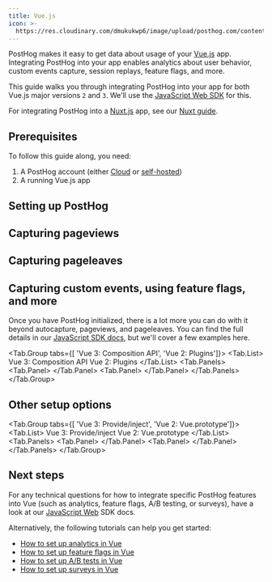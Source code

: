 ```yaml
---
title: Vue.js
icon: >-
  https://res.cloudinary.com/dmukukwp6/image/upload/posthog.com/contents/images/docs/integrate/frameworks/vue.svg
---
```


PostHog makes it easy to get data about usage of your [Vue.js](https://vuejs.org/) app. Integrating PostHog into your app enables analytics about user behavior, custom events capture, session replays, feature flags, and more.

This guide walks you through integrating PostHog into your app for both Vue.js major versions `2` and `3`. We'll use the [JavaScript Web SDK](/docs/libraries/js) for this. 

For integrating PostHog into a [Nuxt.js](https://nuxt.com/) app, see our [Nuxt guide](/docs/libraries/nuxt-js).

## Prerequisites

To follow this guide along, you need:

1. A PostHog account (either [Cloud](/docs/getting-started/cloud) or [self-hosted](/docs/self-host))
2. A running Vue.js app

## Setting up PostHog


<VueSetup />

## Capturing pageviews


<VuePageviews />

## Capturing pageleaves


<VuePageleaves />

## Capturing custom events, using feature flags, and more

Once you have PostHog initialized, there is a lot more you can do with it beyond autocapture, pageviews, and pageleaves. You can find the full details in our [JavaScript SDK docs](/docs/libraries/js), but we'll cover a few examples here.


<Tab.Group tabs={[
    'Vue 3: Composition API', 
    'Vue 2: Plugins']}>
    <Tab.List>
        <Tab>Vue 3: Composition API</Tab>
        <Tab>Vue 2: Plugins</Tab>
    </Tab.List>
    <Tab.Panels>
        <Tab.Panel>
            <CompositionEvents />
        </Tab.Panel>
        <Tab.Panel>
            <PluginEvents />
        </Tab.Panel>
    </Tab.Panels>
</Tab.Group>

## Other setup options


<Tab.Group tabs={[
    'Vue 3: Provide/inject', 
    'Vue 2: Vue.prototype']}>
    <Tab.List>
        <Tab>Vue 3: Provide/inject</Tab>
        <Tab>Vue 2: Vue.prototype</Tab>
    </Tab.List>
    <Tab.Panels>
        <Tab.Panel>
            <ProvideInjectInstall />
        </Tab.Panel>
        <Tab.Panel>
            <PrototypeInstall />
        </Tab.Panel>
    </Tab.Panels>
</Tab.Group>

## Next steps

For any technical questions for how to integrate specific PostHog features into Vue (such as analytics, feature flags, A/B testing, or surveys), have a look at our [JavaScript Web](/docs/libraries/js) SDK docs.

Alternatively, the following tutorials can help you get started:

- [How to set up analytics in Vue](/tutorials/vue-analytics)
- [How to set up feature flags in Vue](/tutorials/vue-feature-flags)
- [How to set up A/B tests in Vue](/tutorials/vue-ab-tests)
- [How to set up surveys in Vue](/tutorials/vue-surveys)
